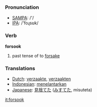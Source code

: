 === Pronunciation ===
*[[w:SAMPA|SAMPA]]: /'/
*[[w:IPA|IPA]]: /'foɻsʊk/

=== Verb ===

'''forsook'''

# past tense of to [[forsake]]

=== Translations ===
*[[Dutch]]: [[verzaakte]], [[verzaakten]]
*[[Indonesian]]: [[telantar|menelantarkan]]
*[[Japanese]]: [[見捨てた]] ([[みすてた]], misuteta)

[[it:forsook]]
